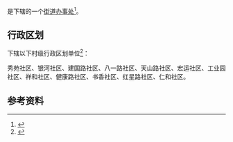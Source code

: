 {{中国乡级行政区|65/27/01/005/000}}

'''{{PAGENAMEBASE}}'''是{{PRC admin/fullname|65/27/01/005/000|3}}下辖的一个[[街道办事处|街道办事处]]<ref>{{PRC admin/ref sgc|{{PRC admin/parent|65/27/01/005/000}}}}</ref>。

== 行政区划 ==
{{PAGENAMEBASE}}下辖以下村级行政区划单位<ref>{{PRC admin/ref sgc|65/27/01/005/000}}</ref>：

秀苑社区、银河社区、建国路社区、八一路社区、天山路社区、宏运社区、工业园社区、祥和社区、健康路社区、书香社区、红星路社区、仁和社区。

== 参考资料 ==
{{reflist}}

{{新疆行政区划小作品}}
{{PRC admin/navcat|65/27/01/005/000}}